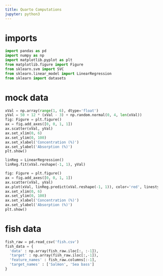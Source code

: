 ```yaml
---
title: Quarto Computations
jupyter: python3
---
```


# imports
```python
import pandas as pd
import numpy as np
import matplotlib.pyplot as plt
from matplotlib.figure import Figure
from sklearn.svm import SVC
from sklearn.linear_model import LinearRegression
from sklearn import datasets
```

# mock data
```python
xVal = np.array(range(1, 6), dtype='float')
yVal = 50 + 12 * (xVal - 3) + np.random.normal(0, 4, len(xVal))
fig: Figure = plt.figure()
ax = fig.add_axes([0, 0, 1, 1])
ax.scatter(xVal, yVal)
ax.set_xlim(0, 6)
ax.set_ylim(0, 100)
ax.set_xlabel('Concentration (%)')
ax.set_ylabel('Absorption (%)')
plt.show()
```
```python
linReg = LinearRegression()
linReg.fit(xVal.reshape(-1, 1), yVal)

fig: Figure = plt.figure()
ax = fig.add_axes([0, 0, 1, 1])
ax.scatter(xVal, yVal)
ax.plot(xVal, linReg.predict(xVal.reshape(-1, 1)), color='red', linestyle='dashed')
ax.set_xlim(0, 6)
ax.set_ylim(0, 100)
ax.set_xlabel('Concentration (%)')
ax.set_ylabel('Absorption (%)')
plt.show()
```

# fish data
```python
fish_raw = pd.read_csv('fish.csv')
fish_data = {
  'data' : np.array(fish_raw.iloc[:, :-1]),
  'target' : np.array(fish_raw.iloc[:,-1]),
  'feature_names' : fish_raw.columns[:-1],
  'target_names' : ['Salmon', 'Sea bass']
}
```
